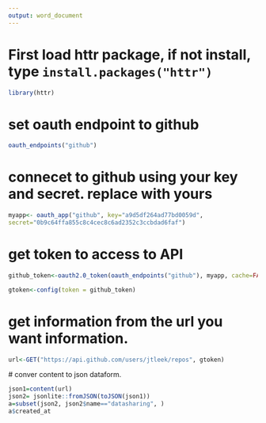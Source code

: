 ```yaml
---
output: word_document
---
```

# First load httr package, if not install, type ` install.packages("httr")`
```r
library(httr)
```

# set oauth endpoint to github
```r
oauth_endpoints("github")
```
# connecet to github using your key and secret. replace with yours

```r
myapp<- oauth_app("github", key="a9d5df264ad77bd0059d",
secret="0b9c64ffa855c8c4cec8c6ad2352c3ccbdad6faf")
```
# get token to access to API
```r
github_token<-oauth2.0_token(oauth_endpoints("github"), myapp, cache=FALSE)

gtoken<-config(token = github_token)
```
# get information from the url you want information. 
```r
url<-GET("https://api.github.com/users/jtleek/repos", gtoken)
```
 # conver content to json dataform. 
```r
json1=content(url)
json2= jsonlite::fromJSON(toJSON(json1))
a=subset(json2, json2$name=="datasharing", )
a$created_at
```
